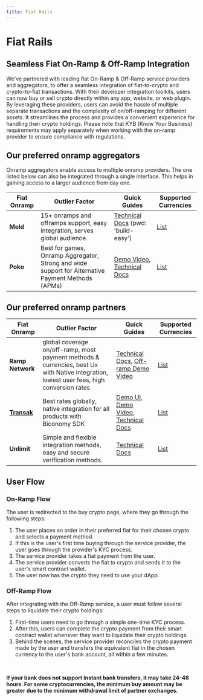 ```yaml
---
title: Fiat Rails
---
```


# Fiat Rails

## Seamless Fiat On-Ramp & Off-Ramp Integration

We've partnered with leading fiat On-Ramp & Off-Ramp service providers and aggregators, to offer a seamless integration of fiat-to-crypto and crypto-to-fiat transactions. With their developer integration toolkits, users can now buy or sell crypto directly within any app, website, or web plugin. By leveraging these providers, users can avoid the hassle of multiple separate transactions and the complexity of on/off-ramping for different assets. It streamlines the process and provides a convenient experience for handling their crypto holdings. Please note that KYB (Know Your Business) requirements may apply separately when working with the on-ramp provider to ensure compliance with regulations.

## Our preferred onramp aggregators

Onramp aggregators enable access to multiple onramp providers. The one listed below can also be integrated through a single interface. This helps in gaining access to a larger audience from day one.

| Fiat Onramp | Outlier Factor                                                                                    | Quick Guides                                                                                                                                                               | Supported Currencies                                                                   |
| ----------- | ------------------------------------------------------------------------------------------------- | -------------------------------------------------------------------------------------------------------------------------------------------------------------------------- | -------------------------------------------------------------------------------------- |
| **Meld**        | 15+ onramps and offramps support, easy integration, serves global audience.                       | [Technical Docs](https://docs.meld.io/password?redirect=/docs/getting-started) (pwd: 'build-easy')                                                                         | [List](https://docs.meld.io/docs/crypto-supported-service-providers-assets)            |
| **Poko**        | Best for games, Onramp Aggregator, Strong and wide support for Alternative Payment Methods (APMs) | [Demo Video](https://www.loom.com/share/f3eac5212cb443ed8f9f5e849ccd9287), [Technical Docs](https://pokoapp.gitbook.io/documentation/other-resources/how-to-get-onboarded) | [List](https://docs.pokoapp.xyz/onramp-aggregator/country-and-payment-method-coverage) |

## Our preferred onramp partners

| Fiat Onramp  | Outlier Factor                                                                                                                           | Quick Guides                                                                                                                                                                                                    | Supported Currencies                                                                                     |
| ------------ | ---------------------------------------------------------------------------------------------------------------------------------------- | --------------------------------------------------------------------------------------------------------------------------------------------------------------------------------------------------------------- | -------------------------------------------------------------------------------------------------------- |
| **Ramp Network** | global coverage on/off-ramp, most payment methods & currencies, best Ux with Native integration, lowest user fees, high conversion rates | [Technical Docs](https://docs.ramp.network/), [Off-ramp Demo Video](https://www.youtube.com/watch?v=KSXgmRpl_Pg)                                                                                                | [List](https://support.ramp.network/en/articles/471-supported-fiat-currencies)                           |
| [**Transak**](/account/fiatonramp)      | Best rates globally, native integration for all products with Biconomy SDK                                                               | [Demo UI](https://transak-biconomy.netlify.app/), [Demo Video](https://www.loom.com/share/90d1473db6cd44879a24c3407bf39789), [Technical Docs](https://docs.biconomy.io/account/fiatonramp) | [List](https://docs.transak.com/docs/fiat-currency-country-payment-method-coverage-plus-fees-and-limits) |
| **Unlimit**      | Simple and flexible integration methods, easy and secure verification methods.                                                           | [Technical Docs](https://docs.gatefi.com/docs/gatefi-docs/zczlqjv647sxz-what-is-unlimit-crypto)                                                                                                                 | [List](https://docs.gatefi.com/docs/gatefi-docs/dqboe8phjgui5-supported-assets-and-payments)             |

## User Flow

### On-Ramp Flow

The user is redirected to the buy crypto page, where they go through the following steps:

1. The user places an order in their preferred fiat for their chosen crypto and selects a payment method.
2. If this is the user's first time buying through the service provider, the user goes through the provider's KYC process.
3. The service provider takes a fiat payment from the user.
4. The service provider converts the fiat to crypto and sends it to the user's smart contract wallet.
5. The user now has the crypto they need to use your dApp.

### Off-Ramp Flow

After integrating with the Off-Ramp service, a user must follow several steps to liquidate their crypto holdings:

1. First-time users need to go through a simple one-time KYC process.
2. After this, users can complete the crypto payment from their smart contract wallet whenever they want to liquidate their crypto holdings.
3. Behind the scenes, the service provider reconciles the crypto payment made by the user and transfers the equivalent fiat in the chosen currency to the user's bank account, all within a few minutes.

&nbsp;

**If your bank does not support Instant bank transfers, it may take 24-48 hours. For some cryptocurrencies, the minimum buy amount may be greater due to the minimum withdrawal limit of partner exchanges.**
